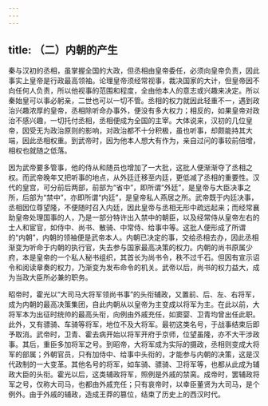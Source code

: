 ```yaml
---
---
---
```

title: （二）内朝的产生
---



秦与汉初的丞相，虽掌握全国的大政，但丞相由皇帝委任，必须向皇帝负责，因此事实上皇帝是行政最高领袖。论理皇帝须经常视事，裁决国家的大计，但皇帝因不向任何人负责，所以他视事的范围和程度，全由他本人的意志或兴趣来决定。所以秦始皇可以事必躬亲，二世也可以一切不管。丞相的权力就因此轻重不一，遇到政治兴趣浓厚的皇帝，丞相除听命办事外，便没有多大权力；相反的，如果皇帝对政治不感兴趣，一切托付丞相，丞相便成为全国的主宰。大体说来，汉初的几位皇帝，因受无为政治原则的影响，对政治都不十分积极，虽也听事，却颇能持其大端，因此丞相权重。到武帝时，因为他本人想大有作为，亲自过问的事较前倍增，相权也就随之低落。

因为武帝要多管事，他的侍从和随员也增加了一大批，这批人便渐渐夺了丞相之权。而武帝晚年又把听事的地点，从外廷迁移至内廷，更低减了丞相的重要性。汉代的皇宫，可分前后两部，前部为“省中”，即所谓“外廷”，是皇帝与大臣决事之所，后部为“禁中”，亦即所谓“内廷”，是皇帝私人燕居之所。武帝既于内廷决事，丞相因位尊望隆，不便随时召入内廷，因此皇帝与丞相无形中疏远起来；而经常襄助皇帝处理国事的人，乃是一部分特许出入禁中的朝臣，以及经常侍从皇帝左右的士人和宦官，如侍中、尚书、散骑、中常侍、给事中等。这批人便形成了所谓的“内朝”，内朝的领袖便是武帝本人。内朝已决定的事，交给丞相去办，因此丞相渐变为听命于内朝的执行官，失去参与国家最高决策的权力。内朝的尚书原属少府，本是皇帝的一个私人秘书组织，其首长为尚书令，秩不过千石。但因有宣示诏令和阅读章奏的权力，乃渐变为发布命令的机关。武帝以后，尚书的权力益大，成为当政大臣所必兼的职务。

昭帝时，霍光以“大司马大将军领尚书事”的头衔辅政，又置前、后、左、右将军，成为内朝的最高决策集团，自此内朝从以皇帝为主变成以将军为主。在此以前，大将军本为出征时统帅的最高头衔，向例由外戚充任，如窦婴、卫青均曾出任此职。此外，又有骠骑、车骑等将军，地位不及大将军。最初这类名号，于战事结束后即予取消。武帝时，卫青、霍去病开始以将军开府于京师，位望虽隆，亦不大干涉政事。其后，重臣多加将军之号。到昭帝，大将军成为实际的摄政，丞相则变成大将军的部属；外朝官员，只有加侍中、给事中头衔的，才能参与内朝的决策，这是汉代政制的一大变革。其他名号的将军，如车骑、骠骑、卫将军等，也都从此成为辅政大臣的头衔。霍光以后，这类辅政将军，照例是外戚的禁脔。成帝时，罢辅政将军之号，仅称大司马，也都由外戚充任；只有哀帝时，以幸臣董贤为大司马，是个例外。由于外戚的辅政，造成王莽的篡位，结束了历史上的西汉时代。